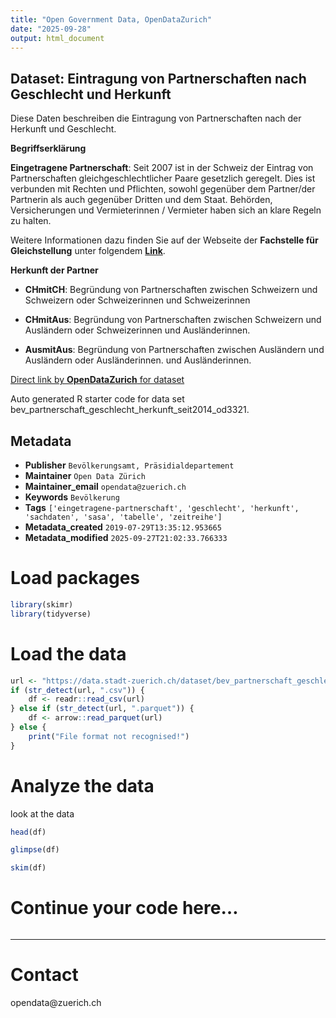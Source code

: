 ```yaml
---
title: "Open Government Data, OpenDataZurich"
date: "2025-09-28"
output: html_document
---
```


## Dataset: Eintragung von Partnerschaften nach Geschlecht und Herkunft

Diese Daten beschreiben die Eintragung von Partnerschaften nach der Herkunft und Geschlecht.

**Begriffserklärung**

**Eingetragene Partnerschaft**: Seit 2007 ist in der Schweiz der Eintrag von Partnerschaften gleichgeschlechtlicher Paare gesetzlich geregelt. Dies ist verbunden mit Rechten und Pflichten, sowohl gegenüber dem Partner/der Partnerin als auch gegenüber Dritten und dem Staat. Behörden, Versicherungen und Vermieterinnen / Vermieter haben sich an klare Regeln zu halten. 

Weitere Informationen dazu finden Sie auf der Webseite der **Fachstelle für Gleichstellung** unter folgendem [**Link**](https://www.stadt-zuerich.ch/gleichstellung).
 

[]()

**Herkunft der Partner**

- **CHmitCH**: Begründung von Partnerschaften zwischen Schweizern und Schweizern oder Schweizerinnen und Schweizerinnen

- **CHmitAus**:  Begründung von Partnerschaften zwischen Schweizern und Ausländern oder Schweizerinnen und Ausländerinnen.

- **AusmitAus**:  Begründung von Partnerschaften zwischen Ausländern und Ausländern oder Ausländerinnen. und Ausländerinnen.

 

[]()



[Direct link by **OpenDataZurich** for dataset](https://data.stadt-zuerich.ch/dataset/bev_partnerschaft_geschlecht_herkunft_seit2014_od3321)

Auto generated R starter code for data set bev_partnerschaft_geschlecht_herkunft_seit2014_od3321.

## Metadata

- **Publisher** `Bevölkerungsamt, Präsidialdepartement`
- **Maintainer** `Open Data Zürich`
- **Maintainer_email** `opendata@zuerich.ch`
- **Keywords** `Bevölk­erung`
- **Tags** `['eingetragene-partnerschaft', 'geschlecht', 'herkunft', 'sachdaten', 'sasa', 'tabelle', 'zeitreihe']`
- **Metadata_created** `2019-07-29T13:35:12.953665`
- **Metadata_modified** `2025-09-27T21:02:33.766333`


# Load packages

```r
library(skimr)
library(tidyverse)
```

# Load the data

```r
url <- "https://data.stadt-zuerich.ch/dataset/bev_partnerschaft_geschlecht_herkunft_seit2014_od3321/download/BEV332OD3321.csv"
if (str_detect(url, ".csv")) {
    df <- readr::read_csv(url)
} else if (str_detect(url, ".parquet")) {
    df <- arrow::read_parquet(url)
} else {
    print("File format not recognised!")
}
```

# Analyze the data

look at the data
```r
head(df)
```

```r
glimpse(df)
```

```r
skim(df)
```

# Continue your code here...

```r

```

------------------------------------------------------------------------

# Contact

opendata@zuerich.ch
